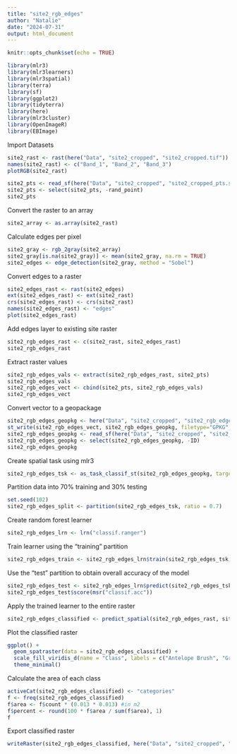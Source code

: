 ```yaml
---
title: "site2_rgb_edges"
author: "Natalie"
date: "2024-07-31"
output: html_document
---
```


```r
knitr::opts_chunk$set(echo = TRUE)
```

```r
library(mlr3)
library(mlr3learners)
library(mlr3spatial)
library(terra)
library(sf)
library(ggplot2)
library(tidyterra)
library(here)
library(mlr3cluster)
library(OpenImageR)
library(EBImage)
```

Import Datasets
```r
site2_rast <- rast(here("Data", "site2_cropped", "site2_cropped.tif"))
names(site2_rast) <- c("Band_1", "Band_2", "Band_3")
plotRGB(site2_rast)

site2_pts <- read_sf(here("Data", "site2_cropped", "site2_cropped_pts.shp"))
site2_pts <- select(site2_pts, -rand_point)
site2_pts
```

Convert the raster to an array
```r
site2_array <- as.array(site2_rast)
```

Calculate edges per pixel
```r
site2_gray <- rgb_2gray(site2_array)
site2_gray[is.na(site2_gray)] <- mean(site2_gray, na.rm = TRUE)
site2_edges <- edge_detection(site2_gray, method = "Sobel")
```

Convert edges to a raster
```r
site2_edges_rast <- rast(site2_edges)
ext(site2_edges_rast) <- ext(site2_rast)
crs(site2_edges_rast) <- crs(site2_rast)
names(site2_edges_rast) <- "edges"
plot(site2_edges_rast)
```
Add edges layer to existing site raster
```r
site2_rgb_edges_rast <- c(site2_rast, site2_edges_rast)
site2_rgb_edges_rast
```
Extract raster values
```r
site2_rgb_edges_vals <- extract(site2_rgb_edges_rast, site2_pts)
site2_rgb_edges_vals
site2_rgb_edges_vect <- cbind(site2_pts, site2_rgb_edges_vals)
site2_rgb_edges_vect
```
Convert vector to a geopackage
```r
site2_rgb_edges_geopkg <- here("Data", "site2_cropped", "site2_rgb_edges_geopkg.gpkg")
st_write(site2_rgb_edges_vect, site2_rgb_edges_geopkg, filetype="GPKG", append=F)
site2_rgb_edges_geopkg <- read_sf(here("Data", "site2_cropped", "site2_rgb_edges_geopkg.gpkg"), stringsAsFactors = T)
site2_rgb_edges_geopkg <- select(site2_rgb_edges_geopkg, -ID)
site2_rgb_edges_geopkg
```
Create spatial task using mlr3
```r
site2_rgb_edges_tsk <- as_task_classif_st(site2_rgb_edges_geopkg, target = "className")
```

Partition data into 70% training and 30% testing
```r
set.seed(102)
site2_rgb_edges_split <- partition(site2_rgb_edges_tsk, ratio = 0.7)
```

Create random forest learner
```r
site2_rgb_edges_lrn <- lrn("classif.ranger")
```

Train learner using the "training" partition
```r
site2_rgb_edges_train <- site2_rgb_edges_lrn$train(site2_rgb_edges_tsk, site2_rgb_edges_split$train)
```

Use the "test" partition to obtain overall accuracy of the model
```r
site2_rgb_edges_test <- site2_rgb_edges_lrn$predict(site2_rgb_edges_tsk, site2_rgb_edges_split$test)
site2_rgb_edges_test$score(msr("classif.acc"))
```

Apply the trained learner to the entire raster
```r
site2_rgb_edges_classified <- predict_spatial(site2_rgb_edges_rast, site2_rgb_edges_lrn)
```

Plot the classified raster
```r
ggplot() +
  geom_spatraster(data = site2_rgb_edges_classified) +
  scale_fill_viridis_d(name = "Class", labels = c("Antelope Brush", "Ground", "Vegetation")) +
  theme_minimal()
```
Calculate the area of each class
```r
activeCat(site2_rgb_edges_classified) <- "categories"
f <- freq(site2_rgb_edges_classified)
f$area <- f$count * (0.013 * 0.013) #in m2
f$percent <- round(100 * f$area / sum(f$area), 1)
f
```
Export classified raster
```r
writeRaster(site2_rgb_edges_classified, here("Data", "site2_cropped", "site2_cropped_classified.tif"), filetype = "GTiff")
```

